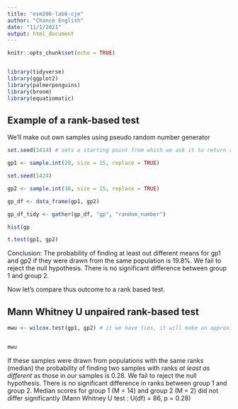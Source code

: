 ```yaml
---
title: "esm206-lab6-cje"
author: "Chance English"
date: "11/1/2021"
output: html_document
---
```


```r
knitr::opts_chunk$set(echo = TRUE)


library(tidyverse)
library(ggplot2)
library(palmerpenguins)
library(broom)
library(equatiomatic)


```



## Example of a rank-based test 


We'll make out own samples using pseudo random number generator 


```r

set.seed(1414) # sets a starting point from which we ask it to return sample values. Allows comparrison among other people

gp1 <- sample.int(20, size = 15, replace = TRUE)

set.seed(1424)

gp2 <- sample.int(30, size = 15, replace = TRUE)

gp_df <- data_frame(gp1, gp2)

gp_df_tidy <- gather(gp_df, "gp", "random_number")
```


```r

hist(gp

```


```r

t.test(gp1, gp2)

```

Conclusion: The probability of finding at least out different means for gp1 and gp2 if they were drawn from the same population is 19.8%. We fail to reject the null hypothesis. There is no significant difference between group 1 and group 2.

Now let's compare thus outcome to a rank based test. 


## Mann Whitney U unpaired rank-based test 

```r
 
mwu <- wilcox.test(gp1, gp2) # it we have ties, it will make an approximation in order to compute ranks. 


mwu
```

If these samples were drawn from populations with the same ranks (median) the probability of finding two samples with ranks *at least as different* as those in our samples is 0.28. We fail to reject the null hypothesis. There is no significant difference in ranks between group 1 and group 2. Median scores for group 1 (M = 14) and group 2 (M = 2) did not differ significantly (Mann Whitney U test : U(df) = 86, p = 0.28)
